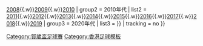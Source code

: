 {{Navbox
| name = 賀歲盃足球賽
| title = [[賀歲盃足球賽|<span style="color:Gold">賀歲盃足球賽</span>]]
| listclass = hlist
| basestyle = background:FireBrick; color:Gold
| group1 = 賽季
| list1 = {{Navbox subgroup
| basestyle = background:FireBrick; color:Gold
| group1 = 2000年代或之前
| list1  = [[賀歲盃足球賽|2006年或以前]]{{.w}}[[2007年賀歲盃足球賽|2007]]{{.w}}[[2008年賀歲盃足球賽|2008]]{{.w}}[[2009年賀歲盃足球賽|2009]]{{.w}}[[2010年賀歲盃足球賽|2010]]
| group2 = 2010年代
| list2  = [[2011年亞洲超級球會挑戰盃|2011]]{{.w}}[[2012年亞洲超級球會挑戰盃|2012]]{{.w}}[[2013年賀歲盃足球賽|2013]]{{.w}}[[2014年賀歲盃足球賽|2014]]{{.w}}[[2015年賀歲盃足球賽|2015]]{{.w}}[[2016年賀歲盃足球賽|2016]]{{.w}}[[2017年賀歲盃足球賽|2017]]{{.w}}[[2018年賀歲盃足球賽|2018]]{{.w}}[[2019年賀歲盃足球賽|2019]]
| group3 = 2020年代
| list3  = }}
| tracking = <includeonly>no</includeonly>
}}<noinclude>
[[Category:賀歲盃足球賽]]
[[Category:香港足球模板]]
</noinclude>
